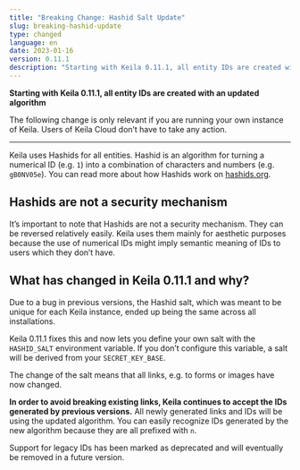 ```yaml
---
title: "Breaking Change: Hashid Salt Update"
slug: breaking-hashid-update
type: changed
language: en
date: 2023-01-16
version: 0.11.1
description: "Starting with Keila 0.11.1, all entity IDs are created with an updated algorithm."
---
```


**Starting with Keila 0.11.1, all entity IDs are created with an updated algorithm**

The following change is only relevant if you are running your own instance of
Keila. Users of Keila Cloud don’t have to take any action.

---

Keila uses Hashids for all entities. Hashid is an algorithm for turning a
numerical ID (e.g. `1`) into a combination of characters and numbers
(e.g. `gB0NV05e`). You can read more about how Hashids work on
[hashids.org](https://hashids.org).

## Hashids are not a security mechanism

It’s important to note that Hashids are not a security mechanism. They can be
reversed relatively easily. Keila uses them mainly for aesthetic purposes
because the use of numerical IDs might imply semantic meaning of IDs to users
which they don’t have.

## What has changed in Keila 0.11.1 and why?

Due to a bug in previous versions, the Hashid salt, which was meant to be unique
for each Keila instance, ended up being the same across all installations.

Keila 0.11.1 fixes this and now lets you define your own salt with the
`HASHID_SALT` environment variable. If you don’t configure this variable, a salt
will be derived from your `SECRET_KEY_BASE`.

The change of the salt means that all links, e.g. to forms or images have now
changed.

**In order to avoid breaking existing links, Keila continues to accept the IDs
generated by previous versions.** All newly generated links and IDs will be
using the updated algorithm. You can easily recognize IDs generated by the new
algorithm because they are all prefixed with `n`.

Support for legacy IDs has been marked as deprecated and will eventually be
removed in a future version.

